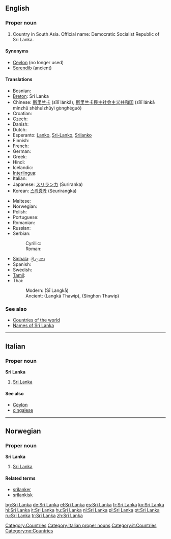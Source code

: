 {{see|Šri Lanka}}
==English==
{{wikipedia}}

===Proper noun===
{{en-proper noun}}

# Country in South Asia. Official name: Democratic Socialist Republic of Sri Lanka.

====Synonyms====
*[[Ceylon]] (no longer used)
*[[Serendib]] (ancient)

====Translations====
{{trans-top|a country in South Asia}}
* Bosnian: {{t|bs|Šri Lanka|f}}
* [[Breton]]: Sri Lanka
* Chinese: [[斯里兰卡]] (sīlǐ lánkǎ), [[斯里兰卡民主社会主义共和国]] (sīlǐ lánkǎ mínzhǔ shèhuìzhǔyì gònghéguó)
* Croatian: {{t|hr|Šri Lanka|f}}
* Czech: {{t|cs|Srí Lanka|f}}
* Danish: {{t|da|Sri Lanka}}
* Dutch: {{t|nl|Sri Lanka}}
* Esperanto: [[Lanko]], [[Sri-Lanko]], [[Srilanko]]
* Finnish: {{t|fi|Sri Lanka}}
* French: {{t|fr|Sri Lanka}}
* German: {{t|de|Sri Lanka}}
* Greek: {{t|el|sc=Grek|Σρι Λάνκα|tr=Sri Lánka|f}}
* Hindi: {{t|hi|sc=Deva|श्रीलंका|tr=shrīlankā}}
* Icelandic: {{t|is|Sri Lanka}}
* [[Interlingua]]: {{t|ia|Sri Lanka}}
* Italian: {{t|it|Sri Lanka}}
* Japanese: [[スリランカ]] (Suriranka)
* Korean: [[스리랑카]] (Seurirangka)
{{trans-mid}}
* Maltese: {{t|mt|Sri Lanka}}
* Norwegian: {{t|no|Sri Lanka}}
* Polish: {{t|pl|Sri Lanka|f}}
* Portuguese: {{t|pt|Sri Lanka}}
* Romanian: {{t|ro|Sri Lanca}}
* Russian: {{t|ru|sc=Cyrl|Шри-Ланка|tr=Šri-Lanká|f}}
* Serbian:
*: Cyrillic: {{t|sr|sc=Cyrl|Шри Ланка|f}}
*: Roman: {{t|sr|Šri Lanka|f}}
* [[Sinhala]]: [[ශ්‍රී ලංකා]] {{IPAchar|(Šrī Laṁkā)}}
* Spanish: {{t|es|Sri Lanka}}
* Swedish: {{t|sv|Sri Lanka}}
* [[Tamil]]: {{t|ta|sc=Taml|இலங்கை|tr=Ilaṅkai}}
* Thai:
*: Modern: {{Thai|[[ศรีลังกา]]}} (Sī Langkā)
*: Ancient: {{Thai|[[ลังกาทวีป]]}} (Langkā Thawip), {{Thai|[[สิงหลทวีป]]}} (Singhon Thawip)
{{trans-bottom}}

===See also===
*[[Appendix:Countries of the world|Countries of the world]]
*[[w:Names of Sri Lanka|Names of Sri Lanka]]

[[Category:Countries]]

----

==Italian==
{{wikipedia|lang=it}}

===Proper noun===
'''Sri Lanka''' {{m}}

# [[#English|Sri Lanka]]

====See also====
* [[Ceylon]]
* [[cingalese]]

[[Category:Italian proper nouns]]
[[Category:it:Countries]]
----

==Norwegian==

===Proper noun===
'''Sri Lanka'''

# [[#English|Sri Lanka]]

====Related terms====
*[[srilanker]]
*[[srilankisk]]

[[Category:no:Countries]]

[[bg:Sri Lanka]]
[[de:Sri Lanka]]
[[el:Sri Lanka]]
[[es:Sri Lanka]]
[[fr:Sri Lanka]]
[[ko:Sri Lanka]]
[[hi:Sri Lanka]]
[[it:Sri Lanka]]
[[hu:Sri Lanka]]
[[nl:Sri Lanka]]
[[pl:Sri Lanka]]
[[pt:Sri Lanka]]
[[ru:Sri Lanka]]
[[tr:Sri Lanka]]
[[zh:Sri Lanka]]